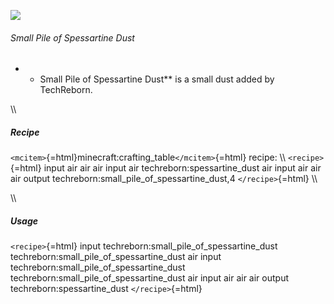 ![](/mods/techreborn/small_pile_of_spessartine_dust.png)

###### Small Pile of Spessartine Dust

-   -   Small Pile of Spessartine Dust** is a small dust added by
        TechReborn.

\\\\

##### Recipe

`<mcitem>`{=html}minecraft:crafting_table`</mcitem>`{=html} recipe: \\\\
`<recipe>`{=html} input air air air input air
techreborn:spessartine_dust air input air air air output
techreborn:small_pile_of_spessartine_dust,4 `</recipe>`{=html} \\\\

\\\\

##### Usage

`<recipe>`{=html} input techreborn:small_pile_of_spessartine_dust
techreborn:small_pile_of_spessartine_dust air input
techreborn:small_pile_of_spessartine_dust
techreborn:small_pile_of_spessartine_dust air input air air air output
techreborn:spessartine_dust `</recipe>`{=html}
